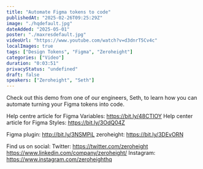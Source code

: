 ```yaml
---
title: "Automate Figma tokens to code"
publishedAt: "2025-02-26T09:25:29Z"
image: "./hqdefault.jpg"
dateAdded: "2025-05-01"
poster: "./maxresdefault.jpg"
videoUrl: "https://www.youtube.com/watch?v=d3dnrT5Cv4c"
localImages: true
tags: ["Design Tokens", "Figma", "Zeroheight"]
categories: ["Video"]
duration: "0:03:51"
privacyStatus: "undefined"
draft: false
speakers: ["Zeroheight", "Seth"]
---
```


Check out this demo from one of our engineers, Seth, to learn how you can automate turning your Figma tokens into code.

Help centre article for Figma Variables: https://bit.ly/48CTIOY
Help center article for Figma Styles: https://bit.ly/3OdQ04Z

Figma plugin: http://bit.ly/3NSMPiL
zeroheight: https://bit.ly/3DEvORN

Find us on social:
Twitter: https://twitter.com/zeroheight
https://www.linkedin.com/company/zeroheight/
Instagram: https://www.instagram.com/zeroheighthq
